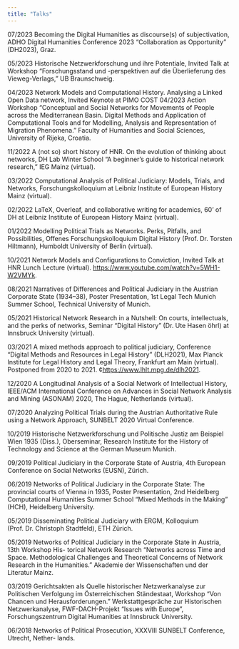 ```yaml
---
title: "Talks"
---
```


07/2023 Becoming the Digital Humanities as discourse(s) of subjectivation, ADHO Digital Humanities Conference 2023 “Collaboration as Opportunity” (DH2023), Graz.

05/2023 Historische Netzwerkforschung und ihre Potentiale, Invited Talk at Workshop “Forschungsstand und -perspektiven auf die Überlieferung des Vieweg-Verlags,” UB Braunschweig.

04/2023 Network Models and Computational History. Analysing a Linked Open Data network, Invited Keynote at PIMO COST 04/2023 Action Workshop “Conceptual and Social Networks for Movements of People across the Mediterranean Basin. Digital Methods and Application of Computational Tools and for Modelling, Analysis and Representation of Migration Phenomena.” Faculty of Humanities and Social Sciences, University of Rijeka, Croatia.

11/2022 A (not so) short history of HNR. On the evolution of thinking about networks, DH Lab Winter School “A beginner’s guide to historical network research,” IEG Mainz (virtual).

03/2022 Computational Analysis of Political Judiciary: Models, Trials, and Networks, Forschungskolloquium at Leibniz Institute of European History Mainz (virtual).

02/2022 LaTeX, Overleaf, and collaborative writing for academics, 60’ of DH at Leibniz Institute of European History Mainz (virtual).

01/2022 Modelling Political Trials as Networks. Perks, Pitfalls, and Possibilities, Offenes Forschungskolloquium Digital History (Prof. Dr. Torsten Hiltmann), Humboldt University of Berlin (virtual).

10/2021 Network Models and Configurations to Conviction, Invited Talk at HNR Lunch Lecture (virtual). [https://www.youtube.com/watch?v=5WH1-W2VMYk](https://www.youtube.com/watch?v=5WH1-W2VMYk).

08/2021 Narratives of Differences and Political Judiciary in the Austrian Corporate State (1934–38), Poster Presentation, 1st Legal Tech Munich Summer School, Technical University of Munich.

05/2021 Historical Network Research in a Nutshell: On courts, intellectuals, and the perks of networks, Seminar “Digital History” (Dr. Ute Hasen ̈ohrl) at Innsbruck University (virtual).

03/2021 A mixed methods approach to political judiciary, Conference “Digital Methods and Resources in Legal History” (DLH2021), Max Planck Institute for Legal History and Legal Theory, Frankfurt am Main (virtual). Postponed from 2020 to 2021. ¢[https://www.lhlt.mpg.de/dlh2021](https://www.lhlt.mpg.de/dlh2021).

12/2020 A Longitudinal Analysis of a Social Network of Intellectual History, IEEE/ACM International Conference on Advances in Social Network Analysis and Mining (ASONAM) 2020, The Hague, Netherlands (virtual).

07/2020 Analyzing Political Trials during the Austrian Authoritative Rule using a Network Approach, SUNBELT 2020 Virtual Conference.

10/2019 Historische Netzwerkforschung und Politische Justiz am Beispiel Wien 1935 (Diss.), Oberseminar, Research Institute for the History of Technology and Science at the German Museum Munich.

09/2019 Political Judiciary in the Corporate State of Austria, 4th European Conference on Social Networks (EUSN), Zürich.

06/2019 Networks of Political Judiciary in the Corporate State: The provincial courts of Vienna in 1935, Poster Presentation, 2nd Heidelberg Computational Humanities Summer School “Mixed Methods in the Making” (HCH), Heidelberg University.

05/2019 Disseminating Political Judiciary with ERGM, Kolloquium (Prof. Dr. Christoph Stadtfeld), ETH Zürich.

05/2019 Networks of Political Judiciary in the Corporate State in Austria, 13th Workshop His- torical Network Research “Networks across Time and Space. Methodological Challenges and Theoretical Concerns of Network Research in the Humanities.” Akademie der Wissenschaften und der Literatur Mainz.

03/2019 Gerichtsakten als Quelle historischer Netzwerkanalyse zur Politischen Verfolgung im Österreichischen Ständestaat, Workshop “Von Chancen und Herausforderungen.” Werkstattgespräche zur Historischen Netzwerkanalyse, FWF-DACH-Projekt “Issues with Europe”, Forschungszentrum Digital Humanities at Innsbruck University.

06/2018 Networks of Political Prosecution, XXXVIII SUNBELT Conference, Utrecht, Nether- lands.


